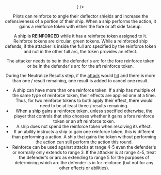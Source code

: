 <Header title="reinforce" icon={<Reinforce />} />

Pilots can reinforce to angle their deflector shields and
increase the defensiveness of a portion of their ship. When a
ship performs the <Reinforce/> action, it gains a reinforce token with
either the fore or aft side faceup.

A ship is **REINFORCED** while it has a reinforce token assigned
to it. Reinforce tokens are circular, green tokens. While a
reinforced ship defends, if the attacker is inside the full arc specified by the
reinforce token and not in the other full arc, the token provides an effect.

<DoubleCenter
  srcA="/images/Reinforce_Fore_Token.webp"
  srcB="/images/Reinforce_Aft_token.webp"
  altA="Reinforce Fore"
  altB="Reinforce Aft"
  textA="Fore Reinforce"
  textB="Aft Reinforce"
/>

The attacker needs to be in the defender's <FullFrontArc/> arc for the fore reinforce token
or be in the defender's <FullRearArc/> arc for the aft reinforce token.

<ImgCenter src="/images/Reinforce_Example.webp" alt="Example" />
<TextCenter
  text="In this example, since the VT-49 Decimator has a fore
reinforce token, the effect would only apply while defending
against the one X-wing in front of it."
/>

During the Neutralize Results step, if the [attack](/article/Attack) would [hit](/article/Hit) and there is more
than one <Hit/>/<Crit/> result remaining, one <Evade/> result is added to cancel one result.

- A ship can have more than one reinforce token. If a ship has multiple of
  the same type of reinforce token, their effects are applied one at a time.
  Thus, for two reinforce tokens to both apply their effect, there would need
  to be at least three <Hit/>/<Crit/> results remaining.
- When a ship gains a reinforce token, unless specified otherwise, the
  player that controls that ship chooses whether it gains a fore reinforce
  token or an aft reinforce token.
- A ship does not spend the reinforce token when resolving its effect.
- If an ability instructs a ship to gain one reinforce token, this is different
  than performing a <Reinforce/> action. A ship that gains the token without
  performing the action can still perform the <Reinforce/> action this round.
- Reinforce can be used against attacks at range 4-5 even the defender's
  <FullFrontArc /> or <FullRearArc /> normally only extends to range 3. If the
  attacker is at range 4-5, treat the
  defender's <FullFrontArc /> or <FullRearArc /> arc as extending to range 5 for
  the purposes of determining which arc the defender is in for reinforce (but
  not for any other effects or abilities).

